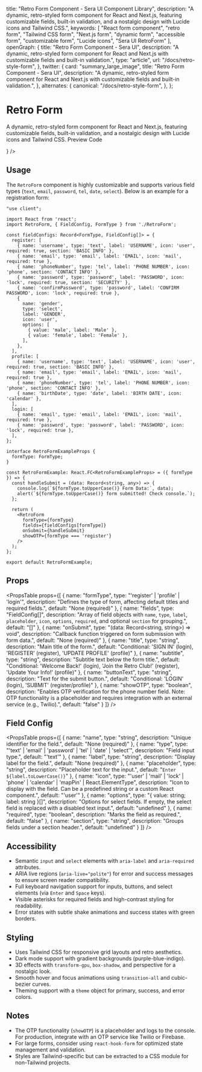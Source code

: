   title: "Retro Form Component - Sera UI Component Library",
  description: "A dynamic, retro-styled form component for React and Next.js, featuring customizable fields, built-in validation, and a nostalgic design with Lucide icons and Tailwind CSS.",
  keywords: [
    "React form component",
    "retro form",
    "Tailwind CSS form",
    "Next.js form",
    "dynamic form",
    "accessible form",
    "customizable form",
    "Lucide icons",
    "Sera UI RetroForm"
  ],
  openGraph: {
    title: "Retro Form Component - Sera UI",
    description: "A dynamic, retro-styled form component for React and Next.js with customizable fields and built-in validation.",
    type: "article",
    url: "/docs/retro-style-form",
  },
  twitter: {
    card: "summary_large_image",
    title: "Retro Form Component - Sera UI",
    description: "A dynamic, retro-styled form component for React and Next.js with customizable fields and built-in validation.",
  },
  alternates: {
    canonical: "/docs/retro-style-form",
  },
};



# Retro Form

A dynamic, retro-styled form component for React and Next.js, featuring customizable fields, built-in validation, and a nostalgic design with Lucide icons and Tailwind CSS.
<Tabs defaultValue="preview">
  <TabsList>
    <TabsTrigger value="preview">Preview</TabsTrigger>
    <TabsTrigger value="code">Code</TabsTrigger>
  </TabsList>

  <TabsContent value="preview">
    <ComponentRenderer component={<RetroFormView formType="register" />} />
  </TabsContent>

  <TabsContent value="code">
    <CodeBlock filePath="src/app/docs/retro-style-form/RetroForm.tsx" />
  </TabsContent>
</Tabs>

## Usage

The `RetroForm` component is highly customizable and supports various field types (`text`, `email`, `password`, `tel`, `date`, `select`). Below is an example for a registration form:
```tsx
"use client";

import React from 'react';
import RetroForm, { FieldConfig, FormType } from './RetroForm';

const fieldConfigs: Record<FormType, FieldConfig[]> = {
  register: [
    { name: 'username', type: 'text', label: 'USERNAME', icon: 'user', required: true, section: 'BASIC INFO' },
    { name: 'email', type: 'email', label: 'EMAIL', icon: 'mail', required: true },
    { name: 'phoneNumber', type: 'tel', label: 'PHONE NUMBER', icon: 'phone', section: 'CONTACT INFO' },
    { name: 'password', type: 'password', label: 'PASSWORD', icon: 'lock', required: true, section: 'SECURITY' },
    { name: 'confirmPassword', type: 'password', label: 'CONFIRM PASSWORD', icon: 'lock', required: true },
    {
      name: 'gender',
      type: 'select',
      label: 'GENDER',
      icon: 'user',
      options: [
        { value: 'male', label: 'Male' },
        { value: 'female', label: 'Female' },
      ],
    },
  ],
  profile: [
    { name: 'username', type: 'text', label: 'USERNAME', icon: 'user', required: true, section: 'BASIC INFO' },
    { name: 'email', type: 'email', label: 'EMAIL', icon: 'mail', required: true },
    { name: 'phoneNumber', type: 'tel', label: 'PHONE NUMBER', icon: 'phone', section: 'CONTACT INFO' },
    { name: 'birthDate', type: 'date', label: 'BIRTH DATE', icon: 'calendar' },
  ],
  login: [
    { name: 'email', type: 'email', label: 'EMAIL', icon: 'mail', required: true },
    { name: 'password', type: 'password', label: 'PASSWORD', icon: 'lock', required: true },
  ],
};

interface RetroFormExampleProps {
  formType: FormType;
}

const RetroFormExample: React.FC<RetroFormExampleProps> = ({ formType }) => {
  const handleSubmit = (data: Record<string, any>) => {
    console.log(`${formType.toUpperCase()} Form Data:`, data);
    alert(`${formType.toUpperCase()} form submitted! Check console.`);
  };

  return (
    <RetroForm
      formType={formType}
      fields={fieldConfigs[formType]}
      onSubmit={handleSubmit}
      showOTP={formType === 'register'}
    />
  );
};

export default RetroFormExample;
```

## Props

<PropsTable props={[
  {
    name: "formType",
    type: "'register' | 'profile' | 'login'",
    description: "Defines the type of form, affecting default titles and required fields.",
    default: "None (required)"
  },
  {
    name: "fields",
    type: "FieldConfig[]",
    description: "Array of field objects with `name`, `type`, `label`, `placeholder`, `icon`, `options`, `required`, and optional `section` for grouping.",
    default: "[]"
  },
  {
    name: "onSubmit",
    type: "(data: Record<string, string>) => void",
    description: "Callback function triggered on form submission with form data.",
    default: "None (required)"
  },
  {
    name: "title",
    type: "string",
    description: "Main title of the form.",
    default: "Conditional: 'SIGN IN' (login), 'REGISTER' (register), 'UPDATE PROFILE' (profile)"
  },
  {
    name: "subtitle",
    type: "string",
    description: "Subtitle text below the form title.",
    default: "Conditional: 'Welcome Back!' (login), 'Join the Retro Club!' (register), 'Update Your Info!' (profile)"
  },
  {
    name: "buttonText",
    type: "string",
    description: "Text for the submit button.",
    default: "Conditional: 'LOGIN' (login), 'SUBMIT' (register/profile)"
  },
  {
    name: "showOTP",
    type: "boolean",
    description: "Enables OTP verification for the phone number field. Note: OTP functionality is a placeholder and requires integration with an external service (e.g., Twilio).",
    default: "false"
  }
]} />

## Field Config

<PropsTable
  props={[
    {
      name: "name",
      type: "string",
      description: "Unique identifier for the field.",
      default: "None (required)"
    },
    {
      name: "type",
      type: "'text' | 'email' | 'password' | 'tel' | 'date' | 'select'",
      description: "Field input type.",
      default: "'text'"
    },
    {
      name: "label",
      type: "string",
      description: "Display label for the field.",
      default: "None (required)"
    },
    {
      name: "placeholder",
      type: "string",
      description: "Placeholder text for the input.",
      default: "`Enter ${label.toLowerCase()}`"
    },
    {
      name: "icon",
      type: "'user' | 'mail' | 'lock' | 'phone' | 'calendar' | 'mapPin' | React.ElementType",
      description: "Icon to display with the field. Can be a predefined string or a custom React component.",
      default: "'user'"
    },
    {
      name: "options",
      type: "{ value: string; label: string }[]",
      description: "Options for select fields. If empty, the select field is replaced with a disabled text input.",
      default: "undefined"
    },
    {
      name: "required",
      type: "boolean",
      description: "Marks the field as required.",
      default: "false"
    },
    {
      name: "section",
      type: "string",
      description: "Groups fields under a section header.",
      default: "undefined"
    }
  ]}
/>

## Accessibility

- Semantic `input` and `select` elements with `aria-label` and `aria-required` attributes.
- ARIA live regions (`aria-live="polite"`) for error and success messages to ensure screen reader compatibility.
- Full keyboard navigation support for inputs, buttons, and select elements (via `Enter` and `Space` keys).
- Visible asterisks for required fields and high-contrast styling for readability.
- Error states with subtle shake animations and success states with green borders.

## Styling

- Uses Tailwind CSS for responsive grid layouts and retro aesthetics.
- Dark mode support with gradient backgrounds (purple-blue-indigo).
- 3D effects with `transform-gpu`, `box-shadow`, and perspective for a nostalgic look.
- Smooth hover and focus animations using `transition-all` and cubic-bezier curves.
- Theming support with a `theme` object for primary, success, and error colors.

## Notes

- The OTP functionality (`showOTP`) is a placeholder and logs to the console. For production, integrate with an OTP service like Twilio or Firebase.
- For large forms, consider using `react-hook-form` for optimized state management and validation.
- Styles are Tailwind-specific but can be extracted to a CSS module for non-Tailwind projects.